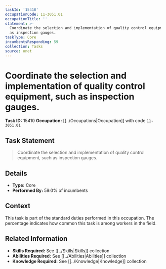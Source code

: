 ```yaml
---
taskId: '15410'
occupationCode: 11-3051.01
occupationTitle: ''
statement: >-
  Coordinate the selection and implementation of quality control equipment, such
  as inspection gauges.
taskType: Core
incumbentsResponding: 59
collection: Tasks
source: onet
---
```

# Coordinate the selection and implementation of quality control equipment, such as inspection gauges.

**Task ID:** 15410
**Occupation:** [[../Occupations|Occupation]] with code `11-3051.01`

## Task Statement

> Coordinate the selection and implementation of quality control equipment, such as inspection gauges.

## Details

- **Type:** Core
- **Performed By:** 59.0% of incumbents

## Context

This task is part of the standard duties performed in this occupation. The percentage indicates how common this task is among workers in the field.

## Related Information

- **Skills Required:** See [[../Skills|Skills]] collection
- **Abilities Required:** See [[../Abilities|Abilities]] collection
- **Knowledge Required:** See [[../Knowledge|Knowledge]] collection
